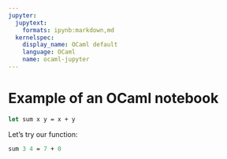 ```yaml
---
jupyter:
  jupytext:
    formats: ipynb:markdown,md
  kernelspec:
    display_name: OCaml default
    language: OCaml
    name: ocaml-jupyter
---
```


# Example of an OCaml notebook

```ocaml
let sum x y = x + y
```

Let's try our function:

```ocaml
sum 3 4 = 7 + 0
```

